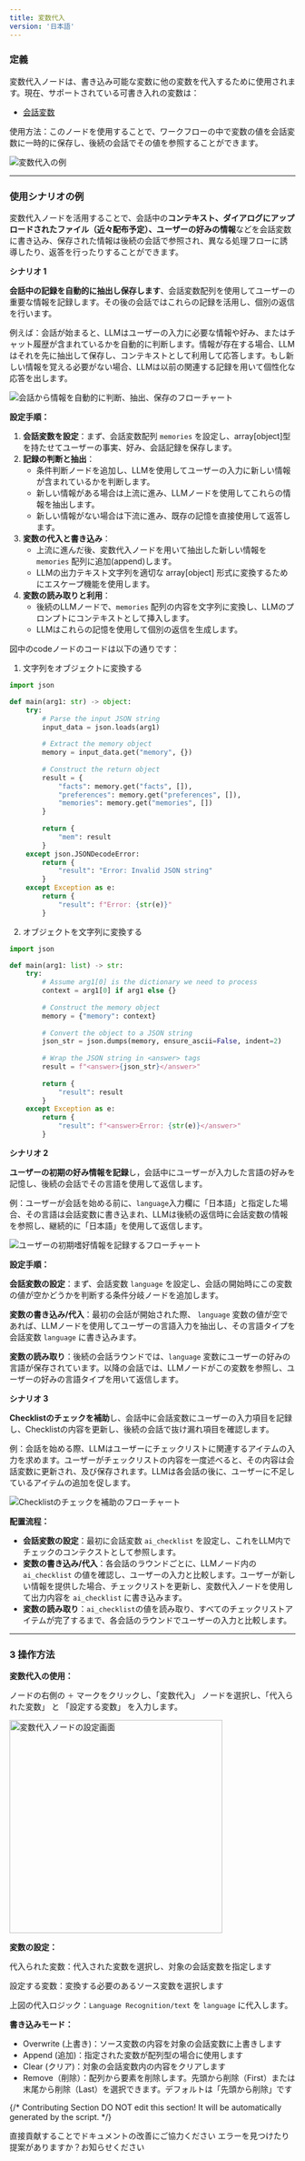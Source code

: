```yaml
---
title: 変数代入
version: '日本語'
---
```


### 定義

変数代入ノードは、書き込み可能な変数に他の変数を代入するために使用されます。現在、サポートされている可書き入れの変数は：

* [会話変数](/ja-jp/guides/workflow/concepts)

使用方法：このノードを使用することで、ワークフローの中で変数の値を会話変数に一時的に保存し、後続の会話でその値を参照することができます。

<Frame caption="変数代入の例" width="375">
  <img src="https://assets-docs.dify.ai/2024/11/83d0b9ef4c1fad947b124398d472d656.png" alt="変数代入の例" />
</Frame>

***

### 使用シナリオの例

変数代入ノードを活用することで、会話中の**コンテキスト、ダイアログにアップロードされたファイル（近々配布予定）、ユーザーの好みの情報**などを会話変数に書き込み、保存された情報は後続の会話で参照され、異なる処理フローに誘導したり、返答を行ったりすることができます。

**シナリオ 1**

**会話中の記録を自動的に抽出し保存します**、会話変数配列を使用してユーザーの重要な情報を記録します。その後の会話ではこれらの記録を活用し、個別の返信を行います。

例えば：会話が始まると、LLMはユーザーの入力に必要な情報や好み、またはチャット履歴が含まれているかを自動的に判断します。情報が存在する場合、LLMはそれを先に抽出して保存し、コンテキストとして利用して応答します。もし新しい情報を覚える必要がない場合、LLMは以前の関連する記録を用いて個性化な応答を出します。

<Frame caption="会話から情報を自動的に判断、抽出、保存します">
  <img src="https://assets-docs.dify.ai/dify-enterprise-mintlify/jp/guides/workflow/node/8f34c16783cc5a6a032d7c7751a46490.png" alt="会話から情報を自動的に判断、抽出、保存のフローチャート" />
</Frame>

**設定手順：**

1. **会話変数を設定**：まず、会話変数配列 `memories` を設定し、array\[object]型を持たせてユーザーの事実、好み、会話記録を保存します。
2. **記録の判断と抽出**：
   * 条件判断ノードを追加し、LLMを使用してユーザーの入力に新しい情報が含まれているかを判断します。
   * 新しい情報がある場合は上流に進み、LLMノードを使用してこれらの情報を抽出します。
   * 新しい情報がない場合は下流に進み、既存の記憶を直接使用して返答します。
3. **変数の代入と書き込み**：
   * 上流に進んだ後、変数代入ノードを用いて抽出した新しい情報を `memories` 配列に追加(append)します。
   * LLMの出力テキスト文字列を適切な array\[object] 形式に変換するためにエスケープ機能を使用します。
4. **変数の読み取りと利用**：
   * 後続のLLMノードで、`memories` 配列の内容を文字列に変換し、LLMのプロンプトにコンテキストとして挿入します。
   * LLMはこれらの記憶を使用して個別の返信を生成します。

図中のcodeノードのコードは以下の通りです：

1. 文字列をオブジェクトに変換する

```python
import json

def main(arg1: str) -> object:
    try:
        # Parse the input JSON string
        input_data = json.loads(arg1)
        
        # Extract the memory object
        memory = input_data.get("memory", {})
        
        # Construct the return object
        result = {
            "facts": memory.get("facts", []),
            "preferences": memory.get("preferences", []),
            "memories": memory.get("memories", [])
        }
        
        return {
            "mem": result
        }
    except json.JSONDecodeError:
        return {
            "result": "Error: Invalid JSON string"
        }
    except Exception as e:
        return {
            "result": f"Error: {str(e)}"
        }
```

2. オブジェクトを文字列に変換する

```python
import json

def main(arg1: list) -> str:
    try:
        # Assume arg1[0] is the dictionary we need to process
        context = arg1[0] if arg1 else {}
        
        # Construct the memory object
        memory = {"memory": context}
        
        # Convert the object to a JSON string
        json_str = json.dumps(memory, ensure_ascii=False, indent=2)
        
        # Wrap the JSON string in <answer> tags
        result = f"<answer>{json_str}</answer>"
        
        return {
            "result": result
        }
    except Exception as e:
        return {
            "result": f"<answer>Error: {str(e)}</answer>"
        }
```

**シナリオ 2**

**ユーザーの初期の好み情報を記録**し，会話中にユーザーが入力した言語の好みを記憶し、後続の会話でその言語を使用して返信します。

例：ユーザーが会話を始める前に、`language`入力欄に「日本語」と指定した場合、その言語は会話変数に書き込まれ、LLMは後続の返信時に会話変数の情報を参照し、継続的に「日本語」を使用して返信します。

<Frame caption="ユーザーの初期設定情報を記録する">
  <img src="https://assets-docs.dify.ai/dify-enterprise-mintlify/jp/guides/workflow/node/1867d608a7d009431b73377ed65b427b.png" alt="ユーザーの初期嗜好情報を記録するフローチャート" />
</Frame>

**設定手順：**

**会話変数の設定**：まず、会話変数 `language` を設定し、会話の開始時にこの変数の値が空かどうかを判断する条件分岐ノードを追加します。

**変数の書き込み/代入**：最初の会話が開始された際、 `language` 変数の値が空であれば、LLMノードを使用してユーザーの言語入力を抽出し、その言語タイプを会話変数 `language` に書き込みます。

**変数の読み取り**：後続の会話ラウンドでは、`language` 変数にユーザーの好みの言語が保存されています。以降の会話では、LLMノードがこの変数を参照し、ユーザーの好みの言語タイプを用いて返信します。

**シナリオ 3**

**Checklistのチェックを補助**し、会話中に会話変数にユーザーの入力項目を記録し、Checklistの内容を更新し、後続の会話で抜け漏れ項目を確認します。

例：会話を始める際、LLMはユーザーにチェックリストに関連するアイテムの入力を求めます。ユーザーがチェックリストの内容を一度述べると、その内容は会話変数に更新され、及び保存されます。LLMは各会話の後に、ユーザーに不足しているアイテムの追加を促します。

<Frame caption="Checklistのチェックを補助">
  <img src="https://assets-docs.dify.ai/dify-enterprise-mintlify/jp/guides/workflow/node/c4362b01298b12e7d6fcd9e798f3165a.png" alt="Checklistのチェックを補助のフローチャート" />
</Frame>

**配置流程：**

* **会話変数の設定**：最初に会話変数 `ai_checklist` を設定し、これをLLM内でチェックのコンテクストとして参照します。
* **変数の書き込み/代入**：各会話のラウンドごとに、LLMノード内の `ai_checklist` の値を確認し、ユーザーの入力と比較します。ユーザーが新しい情報を提供した場合、チェックリストを更新し、変数代入ノードを使用して出力内容を `ai_checklist` に書き込みます。
* **変数の読み取り**：`ai_checklist`の値を読み取り、すべてのチェックリストアイテムが完了するまで、各会話のラウンドでユーザーの入力と比較します。

***

### 3 操作方法

**変数代入の使用：**

ノードの右側の `＋` マークをクリックし、「変数代入」 ノードを選択し、「代入られた変数」 と 「設定する変数」 を入力します。

<Frame caption="変数代入ノードの設定">
  <img src="https://assets-docs.dify.ai/2024/11/ee15dee864107ba5a93b459ebdfc32cf.png" width="375px" alt="変数代入ノードの設定画面" />
</Frame>

**変数の設定：**

代入られた変数：代入された変数を選択し、対象の会話変数を指定します

設定する変数：変換する必要のあるソース変数を選択します

上図の代入ロジック：`Language Recognition/text` を `language` に代入します。

**書き込みモード：**

* Overwrite (上書き)：ソース変数の内容を対象の会話変数に上書きします
* Append (追加)：指定された変数が配列型の場合に使用します
* Clear (クリア)：対象の会話変数内の内容をクリアします
* Remove（削除）：配列から要素を削除します。先頭から削除（First）または末尾から削除（Last）を選択できます。デフォルトは「先頭から削除」です

{/*
Contributing Section
DO NOT edit this section!
It will be automatically generated by the script.
*/}

<CardGroup cols="2">
    <Card
        title="このページを編集する"
        icon="pen-to-square"
        href="https://github.com/langgenius/dify-docs/edit/main/ja-jp/guides/workflow/node/variable-assigner.mdx"
    >
        直接貢献することでドキュメントの改善にご協力ください
    </Card>
    <Card
        title="問題を報告する"
        icon="github"
        href="https://github.com/langgenius/dify-docs/issues/new?title=ドキュメントの問題%3A%20ble-assig&body=%23%23%20問題の説明%0A%3C%21--%20発見した問題について簡単に説明してください%20--%3E%0A%0A%23%23%20ページリンク%0Ahttps%3A%2F%2Fgithub.com%2Flanggenius%2Fdify-docs%2Fblob%2Fmain%2Fja-jp/guides/workflow/node%2Fvariable-assigner.mdx%0A%0A%23%23%20提案される変更%0A%3C%21--%20特定の変更案がある場合は、ここで説明してください%20--%3E%0A%0A%3C%21--%20ドキュメントの品質向上にご協力いただきありがとうございます！%20--%3E"
    >
        エラーを見つけたり提案がありますか？お知らせください
    </Card>
</CardGroup>
